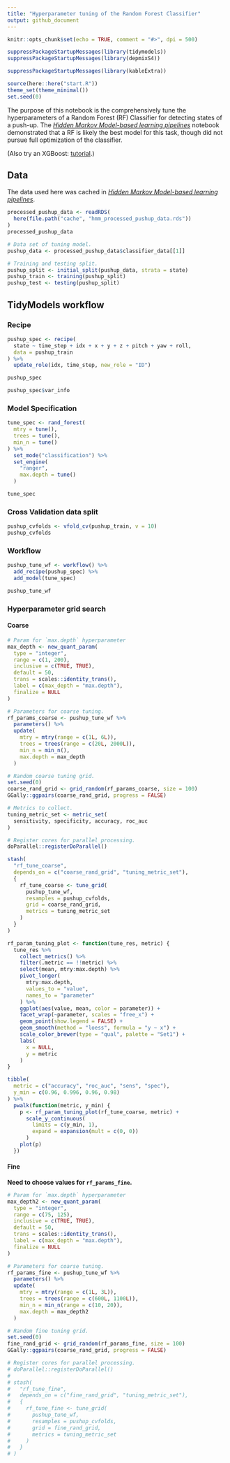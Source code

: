 ```yaml
---
title: "Hyperparameter tuning of the Random Forest Classifier"
output: github_document
---
```


```r
knitr::opts_chunk$set(echo = TRUE, comment = "#>", dpi = 500)

suppressPackageStartupMessages(library(tidymodels))
suppressPackageStartupMessages(library(depmixS4))

suppressPackageStartupMessages(library(kableExtra))

source(here::here("start.R"))
theme_set(theme_minimal())
set.seed(0)
```

The purpose of this notebook is the comprehensively tune the hyperparameters of a Random Forest (RF) Classifier for detecting states of a push-up.
The [*Hidden Markov Model-based learning pipelines*](05_008_hmm_pipelines.md) notebook demonstrated that a RF is likely the best model for this task, though did not pursue full optimization of the classifier.

(Also try an XGBoost: [tutorial](https://juliasilge.com/blog/xgboost-tune-volleyball/).)

## Data

The data used here was cached in [*Hidden Markov Model-based learning pipelines*](05_008_hmm_pipelines.md).

```r
processed_pushup_data <- readRDS(
  here(file.path("cache", "hmm_processed_pushup_data.rds"))
)
processed_pushup_data
```

```r
# Data set of tuning model.
pushup_data <- processed_pushup_data$classifier_data[[1]]

# Training and testing split.
pushup_split <- initial_split(pushup_data, strata = state)
pushup_train <- training(pushup_split)
pushup_test <- testing(pushup_split)
```

## TidyModels workflow

### Recipe

```r
pushup_spec <- recipe(
  state ~ time_step + idx + x + y + z + pitch + yaw + roll,
  data = pushup_train
) %>%
  update_role(idx, time_step, new_role = "ID")

pushup_spec
```

```r
pushup_spec$var_info
```


### Model Specification

```r
tune_spec <- rand_forest(
  mtry = tune(),
  trees = tune(),
  min_n = tune()
) %>%
  set_mode("classification") %>%
  set_engine(
    "ranger",
    max.depth = tune()
  )

tune_spec
```


### Cross Validation data split

```r
pushup_cvfolds <- vfold_cv(pushup_train, v = 10)
pushup_cvfolds
```

### Workflow

```r
pushup_tune_wf <- workflow() %>%
  add_recipe(pushup_spec) %>%
  add_model(tune_spec)

pushup_tune_wf
```


### Hyperparameter grid search

#### Coarse

```r
# Param for `max.depth` hyperparameter
max_depth <- new_quant_param(
  type = "integer",
  range = c(1, 200),
  inclusive = c(TRUE, TRUE),
  default = 50,
  trans = scales::identity_trans(),
  label = c(max_depth = "max.depth"),
  finalize = NULL
)

# Parameters for coarse tuning.
rf_params_coarse <- pushup_tune_wf %>%
  parameters() %>%
  update(
    mtry = mtry(range = c(1L, 6L)),
    trees = trees(range = c(20L, 2000L)),
    min_n = min_n(),
    max.depth = max_depth
  )

# Random coarse tuning grid.
set.seed(0)
coarse_rand_grid <- grid_random(rf_params_coarse, size = 100)
GGally::ggpairs(coarse_rand_grid, progress = FALSE)

# Metrics to collect.
tuning_metric_set <- metric_set(
  sensitivity, specificity, accuracy, roc_auc
)

# Register cores for parallel processing.
doParallel::registerDoParallel()

stash(
  "rf_tune_coarse",
  depends_on = c("coarse_rand_grid", "tuning_metric_set"),
  {
    rf_tune_coarse <- tune_grid(
      pushup_tune_wf,
      resamples = pushup_cvfolds,
      grid = coarse_rand_grid,
      metrics = tuning_metric_set
    )
  }
)
```

```r
rf_param_tuning_plot <- function(tune_res, metric) {
  tune_res %>%
    collect_metrics() %>%
    filter(.metric == !!metric) %>%
    select(mean, mtry:max.depth) %>%
    pivot_longer(
      mtry:max.depth,
      values_to = "value",
      names_to = "parameter"
    ) %>%
    ggplot(aes(value, mean, color = parameter)) +
    facet_wrap(~parameter, scales = "free_x") +
    geom_point(show.legend = FALSE) +
    geom_smooth(method = "loess", formula = "y ~ x") +
    scale_color_brewer(type = "qual", palette = "Set1") +
    labs(
      x = NULL,
      y = metric
    )
}
```

```r
tibble(
  metric = c("accuracy", "roc_auc", "sens", "spec"),
  y_min = c(0.96, 0.996, 0.96, 0.98)
) %>%
  pwalk(function(metric, y_min) {
    p <- rf_param_tuning_plot(rf_tune_coarse, metric) +
      scale_y_continuous(
        limits = c(y_min, 1), 
        expand = expansion(mult = c(0, 0))
      )
    plot(p)
  })
```

#### Fine

**Need to choose values for `rf_params_fine`.**

```r
# Param for `max.depth` hyperparameter
max_depth2 <- new_quant_param(
  type = "integer",
  range = c(75, 125),
  inclusive = c(TRUE, TRUE),
  default = 50,
  trans = scales::identity_trans(),
  label = c(max_depth = "max.depth"),
  finalize = NULL
)

# Parameters for coarse tuning.
rf_params_fine <- pushup_tune_wf %>%
  parameters() %>%
  update(
    mtry = mtry(range = c(1L, 3L)),
    trees = trees(range = c(600L, 1100L)),
    min_n = min_n(range = c(10, 20)),
    max.depth = max_depth2
  )

# Random fine tuning grid.
set.seed(0)
fine_rand_grid <- grid_random(rf_params_fine, size = 100)
GGally::ggpairs(coarse_rand_grid, progress = FALSE)

# Register cores for parallel processing.
# doParallel::registerDoParallel()
# 
# stash(
#   "rf_tune_fine",
#   depends_on = c("fine_rand_grid", "tuning_metric_set"),
#   {
#     rf_tune_fine <- tune_grid(
#       pushup_tune_wf,
#       resamples = pushup_cvfolds,
#       grid = fine_rand_grid,
#       metrics = tuning_metric_set
#     )
#   }
# )
```

